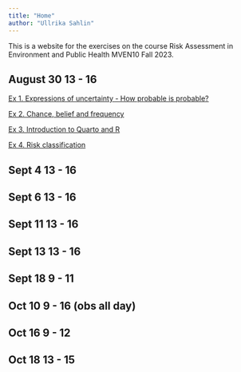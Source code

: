 ```yaml
---
title: "Home"
author: "Ullrika Sahlin"
---
```


This is a website for the exercises on the course Risk Assessment in Environment and Public Health MVEN10 Fall 2023.

## August 30 13 - 16

[Ex 1. Expressions of uncertainty - How probable is probable?](ex/expressing_uncertainty.qmd)

[Ex 2. Chance, belief and frequency](ex/chance_belief_frequency.qmd)

[Ex 3. Introduction to Quarto and R](ex/introduction_to_quarto_and_R.qmd)

[Ex 4. Risk classification](ex/risk_classification_ROC.qmd)

## Sept 4 13 - 16

## Sept 6 13 - 16

## Sept 11 13 - 16

## Sept 13 13 - 16

## Sept 18 9 - 11

## Oct 10 9 - 16 (obs all day)

## Oct 16 9 - 12

## Oct 18 13 - 15